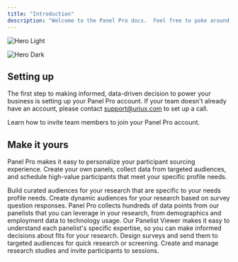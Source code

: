 ```yaml
---
title: "Introduction"
description: "Welcome to the Panel Pro docs.  Feel free to poke around, or use the search feature to find something in particular.  Need support?  Shoot us an email by clicking on the Support link on the top-right of the screen."
---
```


<img
  className="block dark:hidden"
  src="/images/hero-light.png"
  alt="Hero Light"
/>

<img
  className="hidden dark:block"
  src="/images/hero-dark.png"
  alt="Hero Dark"
/>

## Setting up

The first step to making informed, data-driven decision to power your business is setting up your Panel Pro account.  If your team doesn't already have an account, please contact [support@uriux.com](mailto:support@uriux.com) to set up a call.

<CardGroup cols="2">
  <Card title="Invite Team Members" icon="user-plus" href="clients/administration/invitations">
    Learn how to invite team members to join your Panel Pro account.
  </Card>
</CardGroup>

## Make it yours

Panel Pro makes it easy to personalize your participant sourcing experience.  Create your own panels, collect data from targeted audiences, and schedule high-value participants that meet your specific profile needs.

<CardGroup cols="2">
  <Card title="Panels" icon="users" href="clients/panels/index">
    Build curated audiences for your research that are specific to your needs profile needs.
  </Card>
  <Card title="Segments" icon="chart-pie-simple" href="clients/segments/index">
    Create dynamic audiences for your research based on survey question responses.
  </Card>
  <Card title="Questions" icon="square-question" href="clients/questions/index">
    Panel Pro collects hundreds of data points from our panelists that you can leverage in your research, from demographics and employment data to technology usage.
  </Card>
  <Card title="Panelist Viewer" icon="square-user" href="clients/panelist-viewer/index">
    Our Panelist Viewer makes it easy to understand each panelist's specific expertise, so you can make informed decisions about fits for your research.
  </Card>
  <Card title="Surveys" icon="clipboard-check" href="clients/surveys/index">
    Design surveys and send them to targeted audiences for quick research or screening.
  </Card>
  <Card title="Studies" icon="user-check" href="clients/studies/index">
    Create and manage research studies and invite participants to sessions.
  </Card>
</CardGroup>